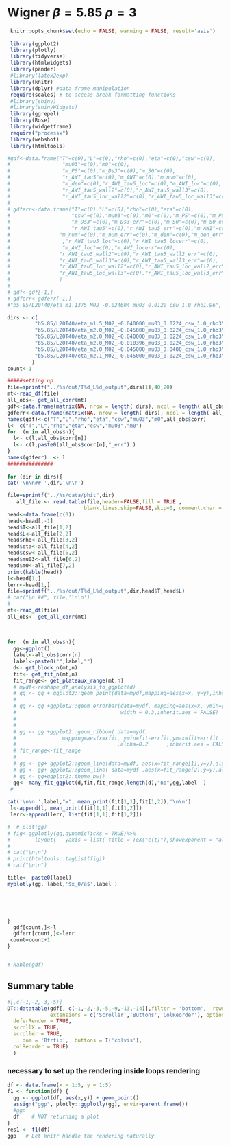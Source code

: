 
# Wigner $\beta=5.85$ $\rho=3$ {#Wb585_rho3}

```r
 knitr::opts_chunk$set(echo = FALSE, warning = FALSE, result='asis')
 
 library(ggplot2)
 library(plotly)
 library(tidyverse)
 library(htmlwidgets)
 library(pander)
 #library(latex2exp)
 library(knitr)
 library(dplyr) #data frame manipulation
 require(scales) # to access break formatting functions
 #library(shiny)
 #library(shinyWidgets)
 library(ggrepel)
 library(Rose)
 library(widgetframe)
 require("processx")
 library(webshot)
 library(htmltools)
```




```r

#gdf<-data.frame("T"=c(0),"L"=c(0),"rho"=c(0),"eta"=c(0),"csw"=c(0),
#                 "mu03"=c(0),"m0"=c(0),
#                 "m_PS"=c(0),"m_Ds3"=c(0),"m_S0"=c(0),
#                 "r_AWI_tau5"=c(0),"m_AWI"=c(0),"m_num"=c(0),
#                 "m_den"=c(0),"r_AWI_tau5_loc"=c(0),"m_AWI_loc"=c(0),
#                 "r_AWI_tau5_wall2"=c(0),"r_AWI_tau5_wall3"=c(0),
#                 "r_AWI_tau5_loc_wall2"=c(0),"r_AWI_tau5_loc_wall3"=c(0) )
# 
# gdferr<-data.frame("T"=c(0),"L"=c(0),"rho"=c(0),"eta"=c(0),
#                    "csw"=c(0),"mu03"=c(0),"m0"=c(0),"m_PS"=c(0),"m_PS_err"=c(0),
#                    "m_Ds3"=c(0),"m_Ds3_err"=c(0),"m_S0"=c(0),"m_S0_err"=c(0),
#                    "r_AWI_tau5"=c(0),"r_AWI_tau5_err"=c(0),"m_AWI"=c(0),"m_AWI_err"=c(0),
#                "m_num"=c(0),"m_num_err"=c(0),"m_den"=c(0),"m_den_err"=c(0)
#                 ,"r_AWI_tau5_loc"=c(0),"r_AWI_tau5_locerr"=c(0),
#                 "m_AWI_loc"=c(0),"m_AWI_locerr"=c(0),
#                "r_AWI_tau5_wall2"=c(0),"r_AWI_tau5_wall2_err"=c(0),
#                "r_AWI_tau5_wall3"=c(0),"r_AWI_tau5_wall3_err"=c(0),
#                "r_AWI_tau5_loc_wall2"=c(0),"r_AWI_tau5_loc_wall2_err"=c(0),
#                "r_AWI_tau5_loc_wall3"=c(0),"r_AWI_tau5_loc_wall3_err"=c(0)
#                )
# 
# gdf<-gdf[-1,]
# gdferr<-gdferr[-1,]
#"b5.85/L20T40/eta_m1.1375_M02_-0.024604_mu03_0.0120_csw_1.0_rho1.96",

dirs <- c(
         "b5.85/L20T40/eta_m1.5_M02_-0.040000_mu03_0.0224_csw_1.0_rho3",
         "b5.85/L20T40/eta_m2.0_M02_-0.045000_mu03_0.0224_csw_1.0_rho3",
         "b5.85/L20T40/eta_m2.0_M02_-0.040000_mu03_0.0224_csw_1.0_rho3",
         "b5.85/L20T40/eta_m2.0_M02_-0.010396_mu03_0.0224_csw_1.0_rho3",
         "b5.85/L20T40/eta_m2.0_M02_-0.045000_mu03_0.0400_csw_1.0_rho3",
         "b5.85/L20T40/eta_m2.1_M02_-0.045000_mu03_0.0224_csw_1.0_rho3"
        )
count<-1

#####setting up
file=sprintf("../%s/out/T%d_L%d_output",dirs[1],40,20)
mt<-read_df(file)
all_obs<- get_all_corr(mt)
gdf<-data.frame(matrix(NA, nrow = length( dirs), ncol = length( all_obs$n)+7 ) )
gdferr<-data.frame(matrix(NA, nrow = length( dirs), ncol = length( all_obs$n)*2+7 ) )
names(gdf)<-c("T","L","rho","eta","csw","mu03","m0",all_obs$corr)
l<- c("T","L","rho","eta","csw","mu03","m0")
for  (n in all_obs$n){
  l<- c(l,all_obs$corr[n])
  l<- c(l,paste0(all_obs$corr[n],"_err") )
}
names(gdferr)  <- l
###############
   
for (dir in dirs){
cat('\n\n## ',dir,'\n\n')

file=sprintf("../%s/data/phit",dir)
   all_file <- read.table(file,header=FALSE,fill = TRUE ,
                         blank.lines.skip=FALSE,skip=0, comment.char = "")
head<-data.frame(c(0))
head<-head[,-1]
head$T<-all_file[1,2]
head$L<-all_file[2,2]
head$rho<-all_file[3,2]
head$eta<-all_file[4,2]
head$csw<-all_file[5,2]
head$mu03<-all_file[6,2]
head$m0<-all_file[7,2]
print(kable(head))
l<-head[1,]
lerr<-head[1,]
file=sprintf("../%s/out/T%d_L%d_output",dir,head$T,head$L)
# cat("\n ##", file,'\n\n')
# 
mt<-read_df(file)
all_obs<- get_all_corr(mt)
 
 
 
for  (n in all_obs$n){
  gg<-ggplot()
  label<-all_obs$corr[n]
  label<-paste0("",label,"")
  d<- get_block_n(mt,n)
  fit<- get_fit_n(mt,n)
  fit_range<- get_plateaux_range(mt,n)
  # mydf<-reshape_df_analysis_to_ggplot(d)
  # gg <- gg + ggplot2::geom_point(data=mydf,mapping=aes(x=x, y=y),inherit.aes = FALSE)
  # 
  # gg <- gg +ggplot2::geom_errorbar(data=mydf, mapping=aes(x=x, ymin=y-err, ymax=y+err),
  #                                  width = 0.3,inherit.aes = FALSE)
  # 
  # 
  # gg <- gg +ggplot2::geom_ribbon( data=mydf,
  #               mapping=aes(x=xfit, ymin=fit-errfit,ymax=fit+errfit ),color=NA
  #                                 ,alpha=0.2      ,inherit.aes = FALSE, show.legend = FALSE)
  # fit_range<-fit_range
  # 
  # gg <- gg+ ggplot2::geom_line(data=mydf, aes(x=fit_range[1],y=y),alpha=0.3, linetype="dashed",)
  # gg <- gg+ ggplot2::geom_line( data=mydf ,aes(x=fit_range[2],y=y),alpha=0.3, linetype="dashed")
  # gg <- gg+ggplot2::theme_bw()
  gg<- many_fit_ggplot(d,fit,fit_range,length(d),"no",gg,label  )
 # 
  
cat('\n\n ',label,"=", mean_print(fit[1,1],fit[1,2]),'\n\n')
 l<-append(l, mean_print(fit[1,1],fit[1,2]))
 lerr<-append(lerr, list(fit[1,1],fit[1,2]))

#  # plot(gg)
# fig<-ggplotly(gg,dynamicTicks = TRUE)%>%
#        layout(   yaxis = list( title = TeX("c(t)"),showexponent = "all", exponentformat = "e")  ,xaxis = list(title = TeX("t") ) )
# 
# cat("\n\n")
# print(htmltools::tagList(fig))
# cat("\n\n")

title<- paste0(label)
myplotly(gg, label,'$x_0/a$',label )



  

}
  gdf[count,]<-l
  gdferr[count,]<-lerr
 count=count+1
}


# kable(gdf)

```

## Summary table {#Summary_table_W_b585_rho3}

```r
#[,c(-1,-2,-3,-5)]
DT::datatable(gdf[, c(-1,-2,-3,-5,-9,-13,-14)],filter = 'bottom',  rownames = FALSE,
              extensions = c('Scroller','Buttons','ColReorder'), options = list(
  deferRender = TRUE,
  scrollX = TRUE,
  scroller = TRUE,
     dom = 'Bfrtip',  buttons = I('colvis'),
  colReorder = TRUE)  
  )
```

<!-- ## Summary Plots {#Summary_Plots_W_b585_rho3} -->

<!-- ```{r,results='asis', dev='tikz',fig.width=8.2} -->
<!-- gg<- ggplot(gdferr)+geom_point(aes(x=eta, y=m_PS,color=as.factor(m0),shape=as.factor(mu03) ),size=3 ) -->
<!-- gg<- gg +geom_errorbar(aes(x=eta, ymin=m_PS-m_PS_err, ymax=m_PS+m_PS_err, color=as.factor(m0),shape=as.factor(mu03)  ),width=0.01) -->
<!-- gg<- gg+ theme_bw()+theme( legend.title = element_blank() ) -->
<!-- ggplotly(gg,dynamicTicks = TRUE)%>% -->
<!--        layout(   yaxis = list( title = TeX("M_{PS}"),showexponent = "all", exponentformat = "e")  ,xaxis = list(title = TeX("\\eta") ) ) %>% add_annotations( text="$(\\color{red}{m_{\\color{blue}0}},\\mu_3)$", xref="paper", yref="paper", -->
<!--                   x=1.10, xanchor="left", -->
<!--                   y=0.8, yanchor="bottom",    # Same y as legend below -->
<!--                   legendtitle=TRUE, showarrow=FALSE ) %>% -->
<!--   layout( legend=list(y=0.8, yanchor="top",title=F ) ) -->
<!-- ``` -->

<!-- ```{r,results='asis', dev='tikz',fig.width=8.2} -->
<!-- gg<- ggplot(gdferr)+geom_point(aes(x=eta, y=r_AWI_tau5,color=as.factor(m0),shape=as.factor(mu03) ),size=3 ) -->
<!-- gg<- gg +geom_errorbar(aes(x=eta, ymin=r_AWI_tau5-r_AWI_tau5_err, ymax=r_AWI_tau5+r_AWI_tau5_err, color=as.factor(m0),shape=as.factor(mu03)  ),width=0.01) -->
<!-- gg<- gg+ theme_bw()+theme( legend.title = element_blank() ) -->

<!-- ggplotly(gg,dynamicTicks = TRUE)%>% -->
<!--        layout(   yaxis = list( title = TeX("r_{AWI}(tau=5)"),showexponent = "all", exponentformat = "e")  ,xaxis = list(title = TeX("\\eta") ) ) %>% add_annotations( text="$(\\color{red}{m_{\\color{blue}0}},\\mu_3)$", xref="paper", yref="paper", -->
<!--                   x=1.10, xanchor="left", -->
<!--                   y=0.8, yanchor="bottom",    # Same y as legend below -->
<!--                   legendtitle=TRUE, showarrow=FALSE ) %>% -->
<!--   layout( legend=list(y=0.8, yanchor="top" ,title=F) ) -->
<!-- ``` -->

<!-- ```{r,results='asis', dev='tikz',fig.width=8.2} -->
<!-- gg<- ggplot(gdferr)+geom_point(aes(x=eta, y=r_AWI_tau2,color=as.factor(m0),shape=as.factor(mu03) ),size=3 ) -->
<!-- gg<- gg +geom_errorbar(aes(x=eta, ymin=r_AWI_tau2-r_AWI_tau2_err, ymax=r_AWI_tau2+r_AWI_tau2_err, color=as.factor(m0),shape=as.factor(mu03)  ),width=0.01) -->
<!-- gg<- gg+ theme_bw()+theme( legend.title = element_blank() ) -->

<!-- ggplotly(gg,dynamicTicks = TRUE)%>% -->
<!--        layout(   yaxis = list( title = TeX("r_{AWI}(tau=2)"),showexponent = "all", exponentformat = "e")  ,xaxis = list(title = TeX("\\eta") ) ) %>% add_annotations( text="$(\\color{red}{m_{\\color{blue}0}},\\mu_3)$", xref="paper", yref="paper", -->
<!--                   x=1.10, xanchor="left", -->
<!--                   y=0.8, yanchor="bottom",    # Same y as legend below -->
<!--                   legendtitle=TRUE, showarrow=FALSE ) %>% -->
<!--   layout( legend=list(y=0.8, yanchor="top" ,title=F) ) -->
<!-- ``` -->

<!-- ```{r,results='asis', dev='tikz', fig.width = 8.2 } -->
<!-- gg<- ggplot(gdferr)+geom_point(aes(x=eta, y=m_AWI,color=as.factor(m0),shape=as.factor(mu03) ),size=3 ) -->
<!-- gg<- gg +geom_errorbar(aes(x=eta, ymin=m_AWI-m_AWI_err, ymax=m_AWI+m_AWI_err, color=as.factor(m0),shape=as.factor(mu03)  ),width=0.01) -->
<!-- gg<- gg+ theme_bw()+theme( legend.title = element_blank() ) -->

<!-- fig<-ggplotly(gg,dynamicTicks = TRUE) %>% add_annotations( text="$(\\color{red}{m}_{\\color{blue}0},\\mu_3)$", xref="paper", yref="paper", -->
<!--                   x=1.10, xanchor="left", -->
<!--                   y=0.8, yanchor="bottom",    # Same y as legend below -->
<!--                   legendtitle=TRUE, showarrow=FALSE ) %>% -->
<!--   layout( legend=list(y=0.8, yanchor="top", title=F ) )%>% -->
<!--        layout(   yaxis = list( title = "$m_{pcac}$",showexponent = "all", exponentformat = "e")  ,xaxis = list(title = TeX("\\eta") ) )  -->

<!-- fig #print(htmltools::tagList(fig)) -->

<!-- ``` -->


<!-- ```{r,results='asis', dev='tikz',fig.width=8.2} -->
<!-- gg<- ggplot(gdferr)+geom_point(aes(x=eta, y=r_AWI_loc_tau5,color=as.factor(m0),shape=as.factor(mu03) ),size=3 ) -->
<!-- gg<- gg +geom_errorbar(aes(x=eta, ymin=r_AWI_loc_tau5-r_AWI_loc_tau5_err, ymax=r_AWI_loc_tau5+r_AWI_loc_tau5_err, color=as.factor(m0),shape=as.factor(mu03)  ),width=0.01) -->
<!-- gg<- gg+ theme_bw()+theme( legend.title = element_blank() ) -->

<!-- ggplotly(gg,dynamicTicks = TRUE)%>% -->
<!--        layout(   yaxis = list( title = TeX("r_{AWI}^{loc}(tau=5)"),showexponent = "all", exponentformat = "e")  ,xaxis = list(title = TeX("\\eta") ) ) %>% add_annotations( text="$(\\color{red}{m_{\\color{blue}0}},\\mu_3)$", xref="paper", yref="paper", -->
<!--                   x=1.10, xanchor="left", -->
<!--                   y=0.8, yanchor="bottom",    # Same y as legend below -->
<!--                   legendtitle=TRUE, showarrow=FALSE ) %>% -->
<!--   layout( legend=list(y=0.8, yanchor="top" ,title=F) ) -->
<!-- ``` -->


<!-- ```{r,results='asis', dev='tikz',fig.width=8.2} -->
<!-- gg<- ggplot(gdferr)+geom_point(aes(x=eta, y=r_AWI_tau5_wall2,color=as.factor(m0),shape=as.factor(mu03) ),size=3 ) -->
<!-- gg<- gg +geom_errorbar(aes(x=eta, ymin=r_AWI_tau5_wall2-r_AWI_tau5_wall2_err, ymax=r_AWI_tau5_wall2+r_AWI_tau5_wall2_err, color=as.factor(m0),shape=as.factor(mu03)  ),width=0.01) -->
<!-- gg<- gg+ theme_bw()+theme( legend.title = element_blank() ) -->

<!-- ggplotly(gg,dynamicTicks = TRUE)%>% -->
<!--        layout(   yaxis = list( title = TeX("r_{AWI}^{wall2}(tau=5)"),showexponent = "all", exponentformat = "e")  ,xaxis = list(title = TeX("\\eta") ) ) %>% add_annotations( text="$(\\color{red}{m_{\\color{blue}0}},\\mu_3)$", xref="paper", yref="paper", -->
<!--                   x=1.10, xanchor="left", -->
<!--                   y=0.8, yanchor="bottom",    # Same y as legend below -->
<!--                   legendtitle=TRUE, showarrow=FALSE ) %>% -->
<!--   layout( legend=list(y=0.8, yanchor="top" ,title=F) ) -->
<!-- ``` -->

### necessary to set up the rendering inside loops rendering

```r
df <- data.frame(x = 1:5, y = 1:5)    
f1 <- function(df) {
  gg <- ggplot(df, aes(x,y)) + geom_point()
  assign("ggp", plotly::ggplotly(gg), envir=parent.frame())
  #ggp
  df    # NOT returning a plot
}
res1 <- f1(df)
ggp   # Let knitr handle the rendering naturally
```
